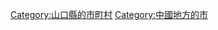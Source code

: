 {{Commonscat|Kudamatsu, Yamaguchi}}
{{Catmore}}

{{DEFAULTSORT:Kudamatsu-shi}}
[[Category:山口縣的市町村|Category:山口縣的市町村]]
[[Category:中國地方的市|Category:中國地方的市]]